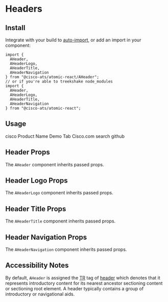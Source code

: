 

<Meta title="Components/Headers" component={AHeader} />

# Headers

## Install

Integrate with your build to [auto-import](?path=/docs/getting-started--page#integrating), or add an import in your component:

```
import {
  AHeader,
  AHeaderLogo,
  AHeaderTitle,
  AHeaderNavigation
} from "@cisco-ats/atomic-react/AHeader";
// or if you're able to treekshake node_modules
import {
  AHeader,
  AHeaderLogo,
  AHeaderTitle,
  AHeaderNavigation
} from "@cisco-ats/atomic-react";
```

## Usage

<Preview>
  <Story name="usage-1">
    <AHeader>
      <AHeaderLogo href="#cisco">
        <AIcon>cisco</AIcon>
      </AHeaderLogo>
      <AHeaderTitle>Product Name</AHeaderTitle>
      <AHeaderNavigation>
        <ATabGroup tall>
          <ATab selected>Demo Tab</ATab>
          <ATab href="https://www.cisco.com" target="_blank">
            Cisco.com
          </ATab>
        </ATabGroup>
      </AHeaderNavigation>
      <AButton icon tertiaryAlt href="https://www.cisco.com" target="_blank">
        <AIcon>search</AIcon>
      </AButton>
      <AButton icon tertiaryAlt href="https://www.github.com" target="_blank">
        <AIcon>github</AIcon>
      </AButton>
    </AHeader>
  </Story>
</Preview>

## Header Props

The `AHeader` component inherits passed props.

<Props of={AHeader} />

## Header Logo Props

The `AHeaderLogo` component inherits passed props.

<Props of={AHeaderLogo} />

## Header Title Props

The `AHeaderTitle` component inherits passed props.

<Props of={AHeaderTitle} />

## Header Navigation Props

The `AHeaderNavigation` component inherits passed props.

<Props of={AHeaderNavigation} />

## Accessibility Notes

By default, `AHeader` is assigned the [TR](https://www.w3.org/TR/html51/) tag of [header](https://www.w3.org/TR/html51/sections.html#elementdef-header) which denotes that it represents introductory content for its nearest ancestor sectioning content or sectioning root element. A header typically contains a group of introductory or navigational aids.
